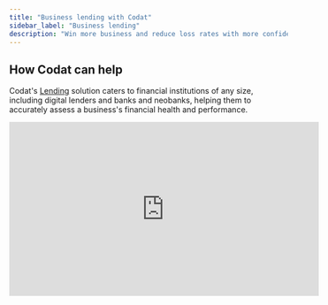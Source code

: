 ---
title: "Business lending with Codat"
sidebar_label: "Business lending"
description: "Win more business and reduce loss rates with more confident credit decisions based on automated data collection and easy access to customers' financial data"
---


## How Codat can help

Codat's [Lending](/lending/overview) solution caters to financial institutions of any size, including digital lenders and banks and neobanks, helping them to accurately assess a business's financial health and performance.

<div className="video-container">
  <iframe width="560" height="315" src="https://www.youtube.com/embed/v425jorcZQw?si=fX-pBiivRmdVAw40" title="YouTube video player" frameborder="0" allow="accelerometer; autoplay; clipboard-write; encrypted-media; gyroscope; picture-in-picture; web-share" allowfullscreen/>
</div>

## Relevant solutions

<Products mini={true} products={["Lending"]}/>

Give your underwriters easy access to your customers' complete and current financial data enhanced with features to help them verify accuracy and categorize data in the most useful way.

### Features

- Automated collection, processing, and analysis of financial information that accelerate time to funding, increase successful applications, and reduce underwriting costs.

- Frictionless application experience that removes manual effort and gives your underwriters real-time access to standardized data from a wide range of accounting software sources.

- Categorized bank statements enriched with accurate categories and payment provider detail, providing deeper insights while simplifying calculations of key metrics.

- Standardized financial statements categorized by machine learning trained on data from over 100,000 businesses help you track trends to judge financial stability.

- In-depth verified live access to payables, receivables, sales, orders, and inventory data, helping you catch fraudulent claims and prevent delinquencies. 

![Decorative image of schematic graphs, charts, and amounts that represent a customer's risk profile using Codat's Lending solution](/img/use-cases/summary-pages/business-lending.png)

## Guides

Looking for code to launch your use case ASAP? Check out our guides:

- **[Loan writeback](/lending/guides/loan-writeback/introduction)**

  Loan writeback is the process of continuously updating an accounting software with information about a loan. Simplify your implementation with our best practices guide. 

- **[Loan qualification](/lending/guides/loan-qualification/introduction)**

  Experience the end-to-end lending process flow with automatic loan application decision-making based on real-time checks and trusted financial data.

- **[Invoice finance lending](/lending/guides/invoice-finance/introduction)**

  Invoice financing allows the SMB to raise capital using unpaid invoices as security for the funding. It gives the business access to a percentage of the invoice value quickly and helps improve its cash flow. 

---

## Read next

- Review the full range of [use cases](/usecases/overview) Codat's solutions support
- See how you can get started with Codat's [Lending](/lending/overview) solution

